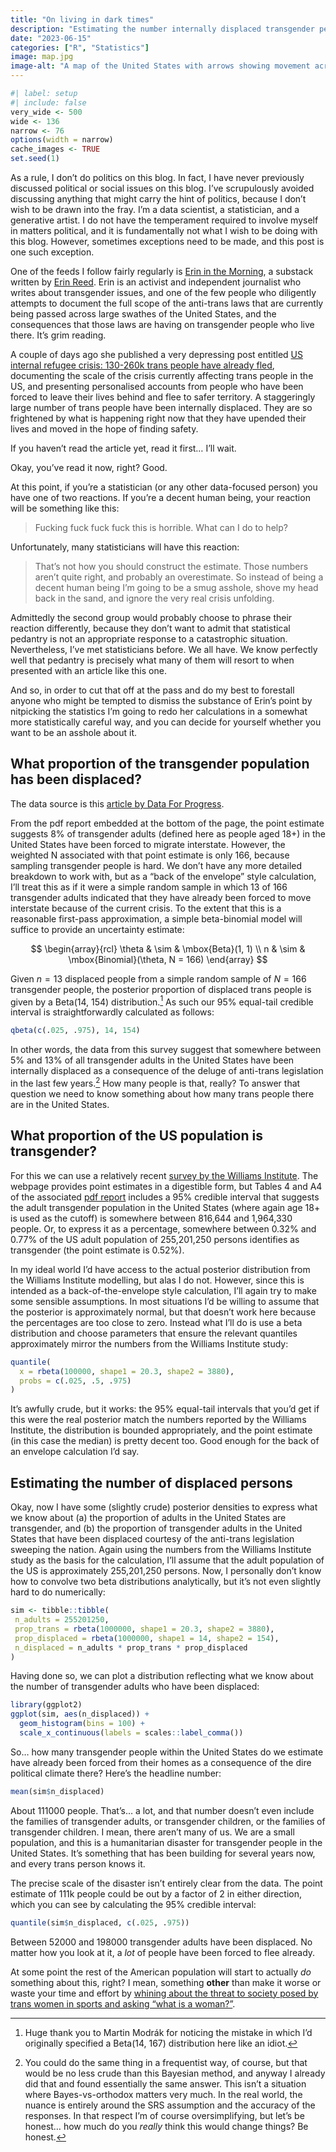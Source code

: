 ```yaml
---
title: "On living in dark times"
description: "Estimating the number internally displaced transgender people in the United States."
date: "2023-06-15"
categories: ["R", "Statistics"]
image: map.jpg
image-alt: "A map of the United States with arrows showing movement across states"
---
```


<!--------------- my typical setup ----------------->

```r
#| label: setup
#| include: false
very_wide <- 500
wide <- 136
narrow <- 76
options(width = narrow)
cache_images <- TRUE
set.seed(1)
```

<!--------------- post begins here ----------------->

As a rule, I don't do politics on this blog. In fact, I have never previously discussed political or social issues on this blog. I've scrupulously avoided discussing anything that might carry the hint of politics, because I don't wish to be drawn into the fray. I'm a data scientist, a statistician, and a generative artist. I do not have the temperament required to involve myself in matters political, and it is fundamentally not what I wish to be doing with this blog. However, sometimes exceptions need to be made, and this post is one such exception. 

One of the feeds I follow fairly regularly is [Erin in the Morning](https://www.erininthemorning.com/), a substack written by [Erin Reed](https://en.wikipedia.org/wiki/Erin_Reed_(journalist)). Erin is an activist and independent journalist who writes about transgender issues, and one of the few people who diligently attempts to document the full scope of the anti-trans laws that are currently being passed across large swathes of the United States, and the consequences that those laws are having on transgender people who live there. It's grim reading. 

A couple of days ago she published a very depressing post entitled [US internal refugee crisis: 130-260k trans people have already fled](https://www.erininthemorning.com/p/us-internal-refugee-crisis-130-260k), documenting the scale of the crisis currently affecting trans people in the US, and presenting personalised accounts from people who have been forced to leave their lives behind and flee to safer territory. A staggeringly large number of trans people have been internally displaced. They are so frightened by what is happening right now that they have upended their lives and moved in the hope of finding safety. 

If you haven't read the article yet, read it first... I'll wait.

Okay, you've read it now, right? Good.

At this point, if you're a statistician (or any other data-focused person) you have one of two reactions. If you're a decent human being, your reaction will be something like this:

> Fucking fuck fuck fuck this is horrible. What can I do to help?

Unfortunately, many statisticians will have this reaction:

> That's not how you should construct the estimate. Those numbers aren't quite right, and probably an overestimate. So instead of being a decent human being I'm going to be a smug asshole, shove my head back in the sand, and ignore the very real crisis unfolding.

Admittedly the second group would probably choose to phrase their reaction differently, because they don't want to admit that statistical pedantry is not an appropriate response to a catastrophic situation. Nevertheless, I've met statisticians before. We all have. We know perfectly well that pedantry is precisely what many of them will resort to when presented with an article like this one.

And so, in order to cut that off at the pass and do my best to forestall anyone who might be tempted to dismiss the substance of Erin's point by nitpicking the statistics I'm going to redo her calculations in a somewhat more statistically careful way, and you can decide for yourself whether you want to be an asshole about it. 

## What proportion of the transgender population has been displaced?

The data source is this [article by Data For Progress](https://www.dataforprogress.org/blog/2023/6/8/lgbtq-adults-do-not-feel-safe-and-do-not-think-the-democratic-party-is-doing-enough-to-protect-their-rights).

From the pdf report embedded at the bottom of the page, the point estimate suggests 8% of transgender adults (defined here as people aged 18+) in the United States have been forced to migrate interstate. However, the weighted N associated with that point estimate is only 166, because sampling transgender people is hard. We don't have any more detailed breakdown to work with, but as a "back of the envelope" style calculation, I'll treat this as if it were a simple random sample in which 13 of 166 transgender adults indicated that they have already been forced to move interstate because of the current crisis. To the extent that this is a reasonable first-pass approximation, a simple beta-binomial model will suffice to provide an uncertainty estimate:

$$
\begin{array}{rcl}
\theta & \sim & \mbox{Beta}(1, 1) \\
n & \sim & \mbox{Binomial}(\theta, N = 166)
\end{array}
$$

Given $n = 13$ displaced people from a simple random sample of $N = 166$ transgender people, the posterior proportion of displaced trans people is given by a Beta(14, 154) distribution.^[Huge thank you to Martin Modrák for noticing the mistake in which I'd originally specified a Beta(14, 167) distribution here like an idiot.] As such our 95% equal-tail credible interval is straightforwardly calculated as follows:

```r
qbeta(c(.025, .975), 14, 154)
```

In other words, the data from this survey suggest that somewhere between 5% and 13% of all transgender adults in the United States have been internally displaced as a consequence of the deluge of anti-trans legislation in the last few years.^[You could do the same thing in a frequentist way, of course, but that would be no less crude than this Bayesian method, and anyway I already did that and found essentially the same answer. This isn't a situation where Bayes-vs-orthodox matters very much. In the real world, the nuance is entirely around the SRS assumption and the accuracy of the responses. In that respect I'm of course oversimplifying, but let's be honest... how much do you *really* think this would change things? Be honest.] How many people is that, really? To answer that question we need to know something about how many trans people there are in the United States.

## What proportion of the US population is transgender?


For this we can use a relatively recent [survey by the Williams Institute](https://williamsinstitute.law.ucla.edu/publications/trans-adults-united-states). The webpage provides point estimates in a digestible form, but Tables 4 and A4 of the associated [pdf report](https://williamsinstitute.law.ucla.edu/wp-content/uploads/Trans-Pop-Update-Jun-2022.pdf) includes a 95% credible interval that suggests the adult transgender population in the United States (where again age 18+ is used as the cutoff) is somewhere between 816,644 and 1,964,330 people. Or, to express it as a percentage, somewhere between 0.32% and 0.77% of the US adult population of 255,201,250 persons identifies as transgender (the point estimate is 0.52%).

In my ideal world I'd have access to the actual posterior distribution from the Williams Institute modelling, but alas I do not. However, since this is intended as a back-of-the-envelope style calculation, I'll again try to make some sensible assumptions. In most situations I'd be willing to assume that the posterior is approximately normal, but that doesn't work here because the percentages are too close to zero. Instead what I'll do is use a beta distribution and choose parameters that ensure the relevant quantiles approximately mirror the numbers from the Williams Institute study:

```r
quantile(
  x = rbeta(100000, shape1 = 20.3, shape2 = 3880), 
  probs = c(.025, .5, .975)
)
```

It's awfully crude, but it works: the 95% equal-tail intervals that you'd get if this were the real posterior match the numbers reported by the Williams Institute, the distribution is bounded appropriately, and the point estimate (in this case the median) is pretty decent too. Good enough for the back of an envelope calculation I'd say.

## Estimating the number of displaced persons

Okay, now I have some (slightly crude) posterior densities to express what we know about (a) the proportion of adults in the United States are transgender, and (b) the proportion of transgender adults in the United States that have been displaced courtesy of the anti-trans legislation sweeping the nation. Again using the numbers from the Williams Institute study as the basis for the calculation, I'll assume that the adult population of the US is approximately 255,201,250 persons. Now, I personally don't know how to convolve two beta distributions analytically, but it's not even slightly hard to do numerically:

```r
sim <- tibble::tibble(
 n_adults = 255201250,
 prop_trans = rbeta(1000000, shape1 = 20.3, shape2 = 3880),
 prop_displaced = rbeta(1000000, shape1 = 14, shape2 = 154),
 n_displaced = n_adults * prop_trans * prop_displaced
)
```

Having done so, we can plot a distribution reflecting what we know about the number of transgender adults who have been displaced:

```r
library(ggplot2)
ggplot(sim, aes(n_displaced)) + 
  geom_histogram(bins = 100) + 
  scale_x_continuous(labels = scales::label_comma())
```

So... how many transgender people within the United States do we estimate have already been forced from their homes as a consequence of the dire political climate there? Here's the headline number:

```r
mean(sim$n_displaced)
```

About 111000 people. That's... a lot, and that number doesn't even include the families of transgender adults, or transgender children, or the families of transgender children. I mean, there aren't many of us. We are a small population, and this is a humanitarian disaster for transgender people in the United States. It's something that has been building for several years now, and every trans person knows it.

The precise scale of the disaster isn't entirely clear from the data. The point estimate of 111k people could be out by a factor of 2 in either direction, which you can see by calculating the 95% credible interval:

```r
quantile(sim$n_displaced, c(.025, .975))
```

Between 52000 and 198000 transgender adults have been displaced. No matter how you look at it, a *lot* of people have been forced to flee already. 

At some point the rest of the American population will start to actually *do* something about this, right? I mean, something **other** than make it worse or waste your time and effort by [whining about the threat to society posed by trans women in sports and asking "what is a woman?"](https://statmodeling.stat.columbia.edu/2021/07/18/what-is-a-woman/).
